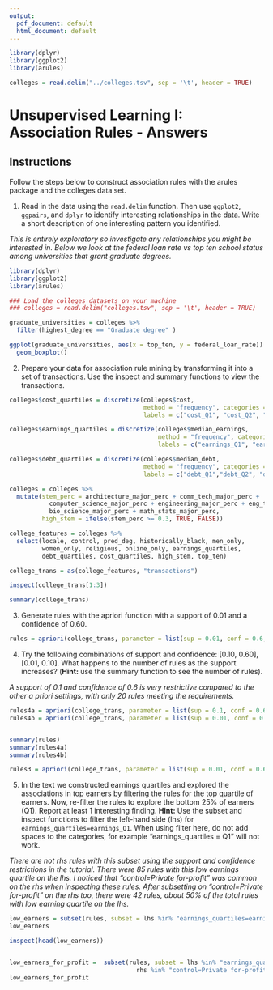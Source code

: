 ```yaml
---
output:
  pdf_document: default
  html_document: default
---
```


```r
library(dplyr)
library(ggplot2)
library(arules)

colleges = read.delim("../colleges.tsv", sep = '\t', header = TRUE)
```

# Unsupervised Learning I: Association Rules - Answers

## Instructions

Follow the steps below to construct association rules with the arules package and the colleges data set.

1. Read in the data using the `read.delim` function. Then use `ggplot2`, `ggpairs`, and `dplyr` to identify interesting relationships in the data. Write a short description of one interesting pattern you identified.

*This is entirely exploratory so investigate any relationships you might be interested in. Below we look at the federal loan rate vs top ten school status among universities that grant graduate degrees.*

```r
library(dplyr)
library(ggplot2)
library(arules)

### Load the colleges datasets on your machine
### colleges = read.delim("colleges.tsv", sep = '\t', header = TRUE)

```

```r
graduate_universities = colleges %>%
  filter(highest_degree == "Graduate degree" )

ggplot(graduate_universities, aes(x = top_ten, y = federal_loan_rate)) +
  geom_boxplot()

```

\clearpage

2. Prepare your data for association rule mining by transforming it into a set of transactions. Use the inspect and summary functions to view the transactions.

```r

colleges$cost_quartiles = discretize(colleges$cost,
                                     method = "frequency", categories = 4, 
                                     labels = c("cost_Q1", "cost_Q2", "cost_Q3", "cost_Q4"))

colleges$earnings_quartiles = discretize(colleges$median_earnings,
                                         method = "frequency", categories = 4, 
                                         labels = c("earnings_Q1", "earnings_Q2", "earnings_Q3", "earnings_Q4"))

colleges$debt_quartiles = discretize(colleges$median_debt,
                                     method = "frequency", categories = 4, 
                                     labels = c("debt_Q1","debt_Q2", "debt_Q3", "debt_Q4"))

colleges = colleges %>%
  mutate(stem_perc = architecture_major_perc + comm_tech_major_perc + 
           computer_science_major_perc + engineering_major_perc + eng_tech_major_perc +
           bio_science_major_perc + math_stats_major_perc,
         high_stem = ifelse(stem_perc >= 0.3, TRUE, FALSE))

college_features = colleges %>% 
  select(locale, control, pred_deg, historically_black, men_only,
         women_only, religious, online_only, earnings_quartiles,
         debt_quartiles, cost_quartiles, high_stem, top_ten)

college_trans = as(college_features, "transactions")

inspect(college_trans[1:3])

summary(college_trans)

```

\clearpage

3. Generate rules with the apriori function with a support of 0.01 and a confidence of 0.60. 

```r
rules = apriori(college_trans, parameter = list(sup = 0.01, conf = 0.6, target = "rules"))

```

\clearpage

4. Try the following combinations of support and confidence: [0.10, 0.60], [0.01, 0.10]. What happens to the number of rules as the support increases? (**Hint:** use the summary function to see the number of rules).

*A support of 0.1 and confidence of 0.6 is very restrictive compared to the other a priori settings, with only 20 rules meeting the requirements.* 

```r
rules4a = apriori(college_trans, parameter = list(sup = 0.1, conf = 0.6, target = "rules"))
rules4b = apriori(college_trans, parameter = list(sup = 0.01, conf = 0.1, target = "rules"))


summary(rules)
summary(rules4a)
summary(rules4b)

```


```r
rules3 = apriori(college_trans, parameter = list(sup = 0.01, conf = 0.6, target = "rules"))

```

\clearpage

5. In the text we constructed earnings quartiles and explored the associations in top earners by filtering the rules for the top quartile of earners. Now, re-filter the rules to explore the bottom 25% of earners (Q1). Report at least 1 interesting finding. **Hint:** Use the subset and inspect functions to filter the left-hand side (lhs) for `earnings_quartiles=earnings_Q1`. When using filter here, do not add spaces to the categories, for example "earnings_quartiles = Q1" will not work.

*There are not rhs rules with this subset using the support and confidence restrictions in the tutorial. There were 85 rules with this low earnings quartile on the lhs. I noticed that "control=Private for-profit" was common on the rhs when inspecting these rules. After subsetting on "control=Private for-profit" on the rhs too, there were 42 rules, about 50% of the total rules with low earning quartile on the lhs.* 

```r

low_earners = subset(rules, subset = lhs %in% "earnings_quartiles=earnings_Q1")
low_earners

inspect(head(low_earners))


low_earners_for_profit =  subset(rules, subset = lhs %in% "earnings_quartiles=earnings_Q1" &
                                   rhs %in% "control=Private for-profit")
low_earners_for_profit


```



